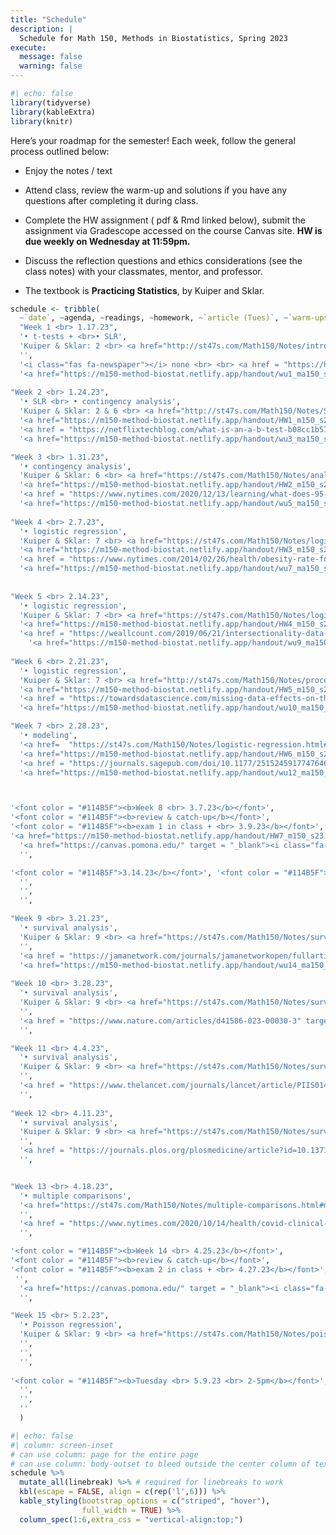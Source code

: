 ```yaml
---
title: "Schedule"
description: |
  Schedule for Math 150, Methods in Biostatistics, Spring 2023
execute: 
  message: false
  warning: false
---
```


```r
#| echo: false
library(tidyverse)
library(kableExtra)
library(knitr)
```

Here's your roadmap for the semester! Each week, follow the general process outlined below:

-   Enjoy the notes / text <i class="fas fa-book-open"></i>

-   Attend class, review the <i class="fas fa-pencil-alt"></i>warm-up and solutions if you have any questions after completing it during class.

-   Complete the HW assignment (<i class="fa-solid fa-file-pdf"></i> pdf & <i class="fa-brands fa-r-project"></i> Rmd linked below), <i class="fa-solid fa-paper-plane"></i> submit the assignment via Gradescope accessed on the course Canvas site.  <b>HW is due weekly on Wednesday at 11:59pm.</b>

-   Discuss the reflection questions <i class="fas fa-lightbulb" target="_blank"></i> and ethics considerations <i class="fas fa-balance-scale"></i> (see the <i class="fas fa-book-open"></i> class notes) with your classmates, mentor, and professor.

-   The textbook is **Practicing Statistics**, by Kuiper and Sklar.


```r
schedule <- tribble(
  ~`date`, ~agenda, ~readings, ~homework, ~`article (Tues)`, ~`warm-ups`,
  "Week 1 <br> 1.17.23", 
  '• t-tests + <br>• SLR',
  'Kuiper & Sklar: 2 <br> <a href="http://st47s.com/Math150/Notes/intro.html#intro" target = "_blank"><i class="fas fa-book-open"></i> introduction</a> <br> <a href="http://st47s.com/Math150/Notes/t-tests-vs-slr.html#ttest" target = "_blank"><i class="fas fa-book-open"></i> t-test</a> <br> <a href="http://st47s.com/Math150/Notes/t-tests-vs-slr.html#tslr" target = "_blank"><i class="fas fa-book-open"></i> t-test as SLR</a>', 
  '',
  '<i class="fas fa-newspaper"></i> none <br> <br> <a href = "https://hardin47.github.io/CURV/scholars/benn.html" target = "_blank">Emma Benn</a>',
  '<a href="https://m150-method-biostat.netlify.app/handout/wu1_ma150_s23.pdf" target = "_blank"><i class="fas fa-pencil-alt"></i> WU 1</a> <br> <a href="https://m150-method-biostat.netlify.app/handout/wu2_ma150_s23.pdf" target = "_blank"><i class="fas fa-pencil-alt"></i> WU 2</a>',
  
"Week 2 <br> 1.24.23", 
  '• SLR <br> • contingency analysis',
  'Kuiper & Sklar: 2 & 6 <br> <a href="http://st47s.com/Math150/Notes/SLR.html#SLR" target = "_blank"><i class="fas fa-book-open"></i> SLR</a> <br> <a href="https://st47s.com/Math150/Notes/analysis-of-categorical-data.html#fisher" target = "_blank"><i class="fas fa-book-open"></i> Fisher&#39;s Exact Test</a> <br> <a href="https://st47s.com/Math150/Notes/analysis-of-categorical-data.html#catest" target = "_blank"><i class="fas fa-book-open"></i> categorical analysis</a>', 
  '<a href="https://m150-method-biostat.netlify.app/handout/HW1_m150_s23.pdf" target = "_blank"><i class="fas fa-pencil-alt"></i> HW1 pdf</a> <br> <a href="https://m150-method-biostat.netlify.app/handout/HW1_m150_s23.Rmd" target = "_blank"><i class="fas fa-pencil-alt"></i> HW1 Rmd</a> <br> <a href="https://canvas.pomona.edu/" target = "_blank"><i class="fa-solid fa-paper-plane"></i> HW1 turn-in</a>',
  '<a href = "https://netflixtechblog.com/what-is-an-a-b-test-b08cc1b57962" target = "_blank">A/B testing at Netflix</a> <br> <br> <a href = "https://hardin47.github.io/CURV/scholars/irrizarry.html" target = "_blank">Rafael Irizarry</a>',
  '<a href="https://m150-method-biostat.netlify.app/handout/wu3_ma150_s23.pdf" target = "_blank"><i class="fas fa-pencil-alt"></i> WU 3</a> <br> <a href="https://m150-method-biostat.netlify.app/handout/wu4_ma150_s23.pdf" target = "_blank"><i class="fas fa-pencil-alt"></i> WU 4</a>',

"Week 3 <br> 1.31.23",   
  '• contingency analysis',
  'Kuiper & Sklar: 6 <br> <a href="https://st47s.com/Math150/Notes/analysis-of-categorical-data.html#studies" target = "_blank"><i class="fas fa-book-open"></i> types of studies</a> <br> <a href="https://st47s.com/Math150/Notes/analysis-of-categorical-data.html#rr" target = "_blank"><i class="fas fa-book-open"></i> RR and CI</a> <br> <a href="https://st47s.com/Math150/Notes/analysis-of-categorical-data.html#or" target = "_blank"><i class="fas fa-book-open"></i> OR and CI</a>',
  '<a href="https://m150-method-biostat.netlify.app/handout/HW2_m150_s23.pdf" target = "_blank"><i class="fas fa-pencil-alt"></i> HW2 pdf</a> <br> <a href="https://m150-method-biostat.netlify.app/handout/HW2_m150_s23.Rmd" target = "_blank"><i class="fas fa-pencil-alt"></i> HW2 Rmd</a> <br> <a href="https://canvas.pomona.edu/" target = "_blank"><i class="fa-solid fa-paper-plane"></i> HW2 turn-in</a>',
  '<a href = "https://www.nytimes.com/2020/12/13/learning/what-does-95-effective-mean-teaching-the-math-of-vaccine-efficacy.html" target = "_blank">what is efficacy?</a> <br> <a href = "https://www.nytimes.com/2020/11/18/health/pfizer-covid-vaccine.html" target = "_blank">efficacy</a> <br> <br> <a href = "https://hardin47.github.io/CURV/scholars/small-rodriguez.html" target = "_blank">Desi Small-Rodriguez</a>',
  '<a href="https://m150-method-biostat.netlify.app/handout/wu5_ma150_s23.pdf" target = "_blank"><i class="fas fa-pencil-alt"></i> WU 5</a> <br> <a href="https://m150-method-biostat.netlify.app/handout/wu6_ma150_s23.pdf" target = "_blank"><i class="fas fa-pencil-alt"></i> WU 6</a>',
  
"Week 4 <br> 2.7.23", 
  '• logistic regression',
  'Kuiper & Sklar: 7 <br> <a href="https://st47s.com/Math150/Notes/logistic-regression.html#logmodel" target = "_blank"><i class="fas fa-book-open"></i> logistic regression</a> <br> <a href="https://st47s.com/Math150/Notes/logistic-regression.html#logMLE" target = "_blank"><i class="fas fa-book-open"></i> MLE</a>',
  '<a href="https://m150-method-biostat.netlify.app/handout/HW3_m150_s23.pdf" target = "_blank"><i class="fas fa-pencil-alt"></i> HW3 pdf</a> <br> <a href="https://m150-method-biostat.netlify.app/handout/HW3_m150_s23.Rmd" target = "_blank"><i class="fas fa-pencil-alt"></i> HW3 Rmd</a> <br> <a href="https://canvas.pomona.edu/" target = "_blank"><i class="fa-solid fa-paper-plane"></i> HW3 turn-in</a>',
  '<a href = "https://www.nytimes.com/2014/02/26/health/obesity-rate-for-young-children-plummets-43-in-a-decade.html" target = "_blank">Obesity in Children Plummets</a> <br> <a href = "https://jamanetwork.com/journals/jama/fullarticle/1832542" target = "_blank"> JAMA article here (see Table 6)</a> <br> <a href = "https://www.nytimes.com/2020/04/17/parenting/growth-chart-accuracy.html" target = "_blank"> growth curves</a> <br><br> <a href = "https://hardin47.github.io/CURV/scholars/blackwell.html" target = "_blank">David Blackwell</a>',
  '<a href="https://m150-method-biostat.netlify.app/handout/wu7_ma150_s23.pdf" target = "_blank"><i class="fas fa-pencil-alt"></i> WU 7</a> <br> <a href="https://m150-method-biostat.netlify.app/handout/wu8_ma150_s23.pdf" target = "_blank"><i class="fas fa-pencil-alt"></i> WU 8</a>',
  
  
"Week 5 <br> 2.14.23",
  '• logistic regression',
  'Kuiper & Sklar: 7 <br> <a href="https://st47s.com/Math150/Notes/logistic-regression.html#loginf" target = "_blank"><i class="fas fa-book-open"></i> inference, logistic regression</a> <br> <a href="https://st47s.com/Math150/Notes/logistic-regression.html#multlog" target = "_blank"><i class="fas fa-book-open"></i> multiple logistic regression</a>',
  '<a href="https://m150-method-biostat.netlify.app/handout/HW4_m150_s23.pdf" target = "_blank"><i class="fas fa-pencil-alt"></i> HW4 pdf</a> <br> <a href="https://m150-method-biostat.netlify.app/handout/HW4_m150_s23.Rmd" target = "_blank"><i class="fas fa-pencil-alt"></i> HW4 Rmd</a> <br> <a href="https://canvas.pomona.edu/" target = "_blank"><i class="fa-solid fa-paper-plane"></i> HW4 turn-in</a>',
  '<a href = "https://weallcount.com/2019/06/21/intersectionality-data-2/" target = "_blank">intersectional data</a> <br> <br> <a href = "https://hardin47.github.io/CURV/scholars/sellers.html" target = "_blank">Kim Sellers</a>',
    '<a href="https://m150-method-biostat.netlify.app/handout/wu9_ma150_s23.pdf" target = "_blank"><i class="fas fa-pencil-alt"></i> WU 9</a> <br>  <br> <br> <a href="https://m150-method-biostat.netlify.app/handout/simppar_log.pdf" target = "_blank"><i class="fas fa-pencil-alt"></i> Simpson&#39;s Paradox</a>',
  
"Week 6 <br> 2.21.23", 
  '• logistic regression',
  'Kuiper & Sklar: 7 <br> <a href="http://st47s.com/Math150/Notes/process.html" target = "_blank"><i class="fas fa-book-open"></i> model process</a> <br> <a href="http://st47s.com/Math150/Notes/process.html#cross-validation" target = "_blank"><i class="fas fa-book-open"></i> cross validation</a> <br> <a href="https://st47s.com/Math150/Notes/logistic-regression.html#roc" target = "_blank"><i class="fas fa-book-open"></i> ROC</a>',
  '<a href="https://m150-method-biostat.netlify.app/handout/HW5_m150_s23.pdf" target = "_blank"><i class="fas fa-pencil-alt"></i> HW5 pdf</a> <br> <a href="https://m150-method-biostat.netlify.app/handout/HW5_m150_s23.Rmd" target = "_blank"><i class="fas fa-pencil-alt"></i> HW5 Rmd</a> <br> <a href="https://canvas.pomona.edu/" target = "_blank"><i class="fa-solid fa-paper-plane"></i> HW5 turn-in</a>',
  '<a href = "https://towardsdatascience.com/missing-data-effects-on-the-correlation-between-ice-cream-sales-and-temperature-f4bb2b3fcde1" target = "_blank">missing data</a> <br> <br> <a href = "https://hardin47.github.io/CURV/scholars/santos.html" target = "_blank">Robert Santos</a>',
  '<a href="https://m150-method-biostat.netlify.app/handout/wu10_ma150_s23.pdf" target = "_blank"><i class="fas fa-pencil-alt"></i> WU 10</a> <br> <a href="https://m150-method-biostat.netlify.app/handout/wu11_ma150_s23.pdf" target = "_blank"><i class="fas fa-pencil-alt"></i> WU 11</a> <br> <br> <a href="https://m150-method-biostat.netlify.app/handout/2023-02-21-tidymodels.html" target = "_blank"><i class="fas fa-pencil-alt"></i> tidymodels</a>',

"Week 7 <br> 2.28.23", 
  '• modeling',
  '<a href=  "https://st47s.com/Math150/Notes/logistic-regression.html#logstep" target = "_blank"><i class="fas fa-book-open"></i> model building</a> ',
  '<a href="https://m150-method-biostat.netlify.app/handout/HW6_m150_s23.pdf" target = "_blank"><i class="fas fa-pencil-alt"></i> HW6 pdf</a> <br> <a href="https://m150-method-biostat.netlify.app/handout/HW6_m150_s23.Rmd" target = "_blank"><i class="fas fa-pencil-alt"></i> HW6 Rmd</a> <br> <a href="https://canvas.pomona.edu/" target = "_blank"><i class="fa-solid fa-paper-plane"></i> HW6 turn-in</a>',
  '<a href = "https://journals.sagepub.com/doi/10.1177/2515245917747646" target = "_blank">many models</a> <br> <br> <a href = "https://hardin47.github.io/CURV/scholars/hughes-oliver.html" target = "_blank">Jacqueline Hughes-Oliver</a>',
  '<a href="https://m150-method-biostat.netlify.app/handout/wu12_ma150_s23.pdf" target = "_blank"><i class="fas fa-pencil-alt"></i> WU 12</a> <br> <a href="https://m150-method-biostat.netlify.app/handout/wu13_ma150_s23.pdf" target = "_blank"><i class="fas fa-pencil-alt"></i> WU 13</a>  <br> <br> <a href="https://m150-method-biostat.netlify.app/handout/2023-02-28-ROC-onestep.html" target = "_blank"><i class="fas fa-pencil-alt"></i> ROC + one variable building</a> <br> <a href="https://m150-method-biostat.netlify.app/handout/variables.pdf" target = "_blank"><i class="fas fa-pencil-alt"></i>variable handout</a>',



'<font color = "#114B5F"><b>Week 8 <br> 3.7.23</b></font>', 
'<font color = "#114B5F"><b>review & catch-up</b></font>',
'<font color = "#114B5F"><b>exam 1 in class + <br> 3.9.23</b></font>',
'<a href="https://m150-method-biostat.netlify.app/handout/HW7_m150_s23.pdf" target = "_blank"><i class="fas fa-pencil-alt"></i> HW7 pdf</a> <br> <a href="https://m150-method-biostat.netlify.app/handout/HW7_m150_s23.Rmd" target = "_blank"><i class="fas fa-pencil-alt"></i> HW7 Rmd</a> <br> not due ever',
  '<a href="https://canvas.pomona.edu/" target = "_blank"><i class="fa-solid fa-paper-plane"></i> see Canvas</a> for sample exam 1 Q & sol',
  '',

'<font color = "#114B5F">3.14.23</b></font>', '<font color = "#114B5F"><b>Spring Break</b></font>',"", 
  '',
  '',
  '',      

"Week 9 <br> 3.21.23", 
  '• survival analysis',
  'Kuiper & Sklar: 9 <br> <a href="https://st47s.com/Math150/Notes/survival-analysis.html#timedata" target = "_blank"><i class="fas fa-book-open"></i> time to event </a> <br> <a href="https://st47s.com/Math150/Notes/survival-analysis.html#KM" target = "_blank"><i class="fas fa-book-open"></i> KM curves</a> <br> <a href="https://st47s.com/Math150/Notes/survival-analysis.html#KMCI" target = "_blank"><i class="fas fa-book-open"></i> KM CI</a>',
  '',
  '<a href = "https://jamanetwork.com/journals/jamanetworkopen/fullarticle/2799017" target = "_blank">placebo effect (read abstract and Fig 3)</a> <br> <br> <a href = "https://hardin47.github.io/CURV/scholars/castillo.html" target = "_blank">Alejandra Castillo</a>',
  '<a href="https://m150-method-biostat.netlify.app/handout/wu14_ma150_s23.pdf" target = "_blank"><i class="fas fa-pencil-alt"></i> WU 14</a> <br> <a href="https://m150-method-biostat.netlify.app/handout/wu15_ma150_s23.pdf" target = "_blank"><i class="fas fa-pencil-alt"></i> WU 15</a><br> <a href="https://m150-method-biostat.netlify.app/handout/wu16_ma150_s23.pdf" target = "_blank"><i class="fas fa-pencil-alt"></i> WU 16</a>', 
  
"Week 10 <br> 3.28.23", 
  '• survival analysis',
  'Kuiper & Sklar: 9 <br> <a href="https://st47s.com/Math150/Notes/survival-analysis.html#logrank" target = "_blank"><i class="fas fa-book-open"></i> log rank tests </a> <br> <a href="https://st47s.com/Math150/Notes/survival-analysis.html#hazfunc" target = "_blank"><i class="fas fa-book-open"></i> hazard functions</a>',
  '',
  '<a href = "https://www.nature.com/articles/d41586-023-00030-3" target = "_blank">Alzheimer&#39;s</a> <br> <br> <a href = "https://hardin47.github.io/CURV/scholars/mackey.html" target = "_blank">Lester Mackey</a>',
  '', 

"Week 11 <br> 4.4.23", 
  '• survival analysis',
  'Kuiper & Sklar: 9 <br> <a href="https://st47s.com/Math150/Notes/survival-analysis.html#coxph" target = "_blank"><i class="fas fa-book-open"></i> Cox PH model </a> <br> <a href="https://st47s.com/Math150/Notes/survival-analysis.html#multcoxph" target = "_blank"><i class="fas fa-book-open"></i> multiple Cox PH</a>',
  '',
  '<a href = "https://www.thelancet.com/journals/lancet/article/PIIS0140-6736(2032076-6/fulltext" target = "_blank">race-conscious medicine</a> <br> <br> <a href = "https://hardin47.github.io/CURV/scholars/dairyko.html" target = "_blank">Mike Dairyko</a>',
  '', 
  
"Week 12 <br> 4.11.23", 
  '• survival analysis',
  'Kuiper & Sklar: 9 <br> <a href="https://st47s.com/Math150/Notes/survival-analysis.html#testingph" target = "_blank"><i class="fas fa-book-open"></i> assessing PH </a> <br> <a href="https://st47s.com/Math150/Notes/multiple-comparisons.html#Ioannidis" target = "_blank"><i class="fas fa-book-open"></i> most published research</a>',
  '',
  '<a href = "https://journals.plos.org/plosmedicine/article?id=10.1371/journal.pmed.0020124" target = "_blank">most published research</a> <br> <a href = "https://replicationindex.com/2020/12/24/ioannidis-is-wrong/" target = "_blank">science problems</a> <br> <a href = "https://twitter.com/GidMK/status/1376304539897237508?s=20" target = "_blank">abuse of power</a>',
  '',  


"Week 13 <br> 4.18.23", 
  '• multiple comparisons',
  '<a href="https://st47s.com/Math150/Notes/multiple-comparisons.html#multcomp" target = "_blank"><i class="fas fa-book-open"></i> multiple comparisons </a> <br> <a href="https://st47s.com/Math150/Notes/multiple-comparisons.html#qvals" target = "_blank"><i class="fas fa-book-open"></i> false discovery rate</a> <br> <a href="https://st47s.com/Math150/Notes/multiple-comparisons.html#interim" target = "_blank"><i class="fas fa-book-open"></i> interim analyses</a>',
  '',
  '<a href = "https://www.nytimes.com/2020/10/14/health/covid-clinical-trials.html" target = "_blank">pausing trials</a>',
  '',  

'<font color = "#114B5F"><b>Week 14 <br> 4.25.23</b></font>', 
'<font color = "#114B5F"><b>review & catch-up</b></font>',
'<font color = "#114B5F"><b>exam 2 in class + <br> 4.27.23</b></font>',
 '',
  '<a href="https://canvas.pomona.edu/" target = "_blank"><i class="fa-solid fa-paper-plane"></i> see Canvas</a> for sample exam 2 Q & sol',
  '',

"Week 15 <br> 5.2.23", 
  '• Poisson regression',
  'Kuiper & Sklar: 9 <br> <a href="https://st47s.com/Math150/Notes/poisson-regression.html#regPois" target = "_blank"><i class="fas fa-book-open"></i> Poisson regression </a>',
  '',
  '',
  '',  
  
'<font color = "#114B5F"><b>Tuesday <br> 5.9.23 <br> 2-5pm</b></font>', '<font color = "#114B5F"><b>Final Project </b></font>',"", 
  '',
  '',
  ''   
  )
```


```r
#| echo: false
#| column: screen-inset
# can use column: page for the entire page
# can use column: body-outset to bleed outside the center column of text
schedule %>% 
  mutate_all(linebreak) %>% # required for linebreaks to work
  kbl(escape = FALSE, align = c(rep('l',6))) %>%
  kable_styling(bootstrap_options = c("striped", "hover"),
                full_width = TRUE) %>%
  column_spec(1:6,extra_css = "vertical-align:top;")
```




